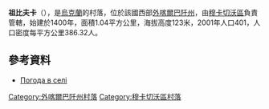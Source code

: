 {{coord|48|23|6|N|22|50|17|E|scale:100000|display=title}}

'''祖比夫卡'''（{{lang-uk|Зубівка}}），是[[烏克蘭|烏克蘭]]的村落，位於該國西部[[外喀爾巴阡州|外喀爾巴阡州]]，由[[穆卡切沃區|穆卡切沃區]]負責管轄，始建於1400年，面積1.04平方公里，海拔高度123米，2001年人口401，人口密度每平方公里386.32人。

==參考資料==
*[http://weather.in.ua/ua/zakarpatskaja/9212 Погода в селі ] {{Wayback|url=http://weather.in.ua/ua/zakarpatskaja/9212 |date=20161106042301 }}

{{DEFAULTSORT:Зубівка}}

[[Category:外喀爾巴阡州村落|Category:外喀爾巴阡州村落]]
[[Category:穆卡切沃區村落|Category:穆卡切沃區村落]]


{{Zakarpattia-geo-stub}}